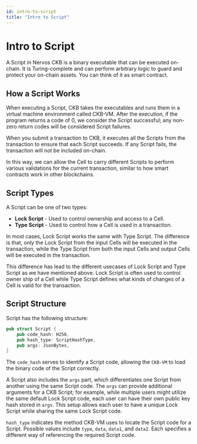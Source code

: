 ```yaml
---
id: intro-to-script
title: "Intro to Script"
---
```



# Intro to Script

A <Tooltip>Script</Tooltip> in Nervos CKB is a binary executable that can be executed on-chain. It is Turing-complete and can perform arbitrary logic to guard and protect your on-chain assets. You can think of it as smart contract.

## How a Script Works

When executing a Script, CKB takes the executables and runs them in a virtual machine environment called <Tooltip>CKB-VM</Tooltip>. After the execution, if the program returns a code of 0, we consider the Script successful; any non-zero return codes will be considered Script failures.

When you submit a transaction to CKB, it executes all the Scripts from the transaction to ensure that each Script succeeds. If any Script fails, the transaction will not be included on-chain.

In this way, we can allow the Cell to carry different Scripts to perform various validations for the current transaction, similar to how smart contracts work in other blockchains.

## Script Types

A Script can be one of two types:

- **Lock Script** - Used to control ownership and access to a Cell.
- **Type Script** - Used to control how a Cell is used in a transaction.

In most cases, Lock Script works the same with Type Script. The difference is that, only the Lock Script from the input Cells will be executed in the transaction, while the Type Script from both the input Cells and output Cells will be executed in the transaction.

This difference has lead to the different usecases of Lock Script and Type Script as we have mentioned above. Lock Script is often used to control owner ship of a Cell while Type Script defines what kinds of changes of a Cell is valid for the transaction.

## Script Structure

Script has the following structure:

```rust
pub struct Script {
    pub code_hash: H256,
    pub hash_type: ScriptHashType,
    pub args: JsonBytes,
}
```

The `code_hash` serves to identify a Script code, allowing the `CKB-VM` to load the binary code of the Script correctly.

A Script also includes the `args` part, which differentiates one Script from another using the same Script code. The `args` can provide additional arguments for a CKB Script; for example, while multiple users might utilize the same default Lock Script code, each user can have their own public key hash stored in `args`. This setup allows each user to have a unique Lock Script while sharing the same Lock Script code.

`hash_type` indicates the method CKB-VM uses to locate the Script code for a Script. Possible values include `type`, `data`, `data1`, and `data2`. Each specifies a different way of referencing the required Script code.
